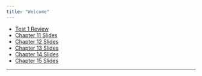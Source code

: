 ```yaml
---
title: "Welcome"
---
```




* [Test 1 Review](./Slides/ReviewTest1.html)
* [Chapter 11 Slides](./Slides/Chapter11.html) 
* [Chapter 12 Slides](./Slides/Chapter12.html)
* [Chapter 13 Slides](./Slides/Chapter13.html)
* [Chapter 14 Slides](./Slides/Chapter14a.html)
* [Chapter 15 Slides](./Slides/Chapter15a.html)



* * *